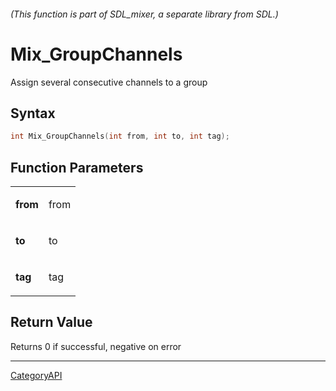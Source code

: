 ====== (This function is part of SDL_mixer, a separate library from SDL.) ======
= Mix_GroupChannels =

Assign several consecutive channels to a group 

== Syntax ==

<syntaxhighlight lang='c'>
int Mix_GroupChannels(int from, int to, int tag);
</syntaxhighlight>

== Function Parameters ==

{|
|'''from'''
|from
|-
|'''to'''
|to
|-
|'''tag'''
|tag
|}

== Return Value ==

Returns 0 if successful, negative on error

----
[[CategoryAPI]]



